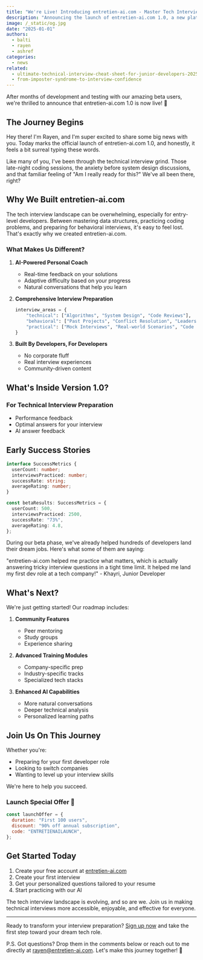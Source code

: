 ```yaml
---
title: "We're Live! Introducing entretien-ai.com - Master Tech Interviews with AI-Powered Practice"
description: "Announcing the launch of entretien-ai.com 1.0, a new platform helping developers ace their technical interviews through personalized AI coaching."
image: /_static/og.jpg
date: "2025-01-01"
authors:
  - balti
  - rayen
  - ashref
categories:
  - news
related:
  - ultimate-technical-interview-cheat-sheet-for-junior-developers-2025-guide
  - from-imposter-syndrome-to-interview-confidence
---
```


<Callout type="info" twClass="mt-0">
  After months of development and testing with our amazing beta users, we're
  thrilled to announce that entretien-ai.com 1.0 is now live! 🚀
</Callout>

## The Journey Begins

Hey there! I'm Rayen, and I'm super excited to share some big news with you. Today marks the official launch of entretien-ai.com 1.0, and honestly, it feels a bit surreal typing these words.

Like many of you, I've been through the technical interview grind. Those late-night coding sessions, the anxiety before system design discussions, and that familiar feeling of "Am I really ready for this?" We've all been there, right?

## Why We Built entretien-ai.com

The tech interview landscape can be overwhelming, especially for entry-level developers. Between mastering data structures, practicing coding problems, and preparing for behavioral interviews, it's easy to feel lost. That's exactly why we created entretien-ai.com.

### What Makes Us Different?

1. **AI-Powered Personal Coach**

   - Real-time feedback on your solutions
   - Adaptive difficulty based on your progress
   - Natural conversations that help you learn

2. **Comprehensive Interview Preparation**

   ```python
   interview_areas = {
       "technical": ["Algorithms", "System Design", "Code Reviews"],
       "behavioral": ["Past Projects", "Conflict Resolution", "Leadership"],
       "practical": ["Mock Interviews", "Real-world Scenarios", "Code Challenges"]
   }
   ```

3. **Built By Developers, For Developers**
   - No corporate fluff
   - Real interview experiences
   - Community-driven content

## What's Inside Version 1.0?

### For Technical Interview Preparation

- Performance feedback
- Optimal answers for your interview
- AI answer feedback

## Early Success Stories

```typescript
interface SuccessMetrics {
  userCount: number;
  interviewsPracticed: number;
  successRate: string;
  averageRating: number;
}

const betaResults: SuccessMetrics = {
  userCount: 500,
  interviewsPracticed: 2500,
  successRate: "73%",
  averageRating: 4.8,
};
```

During our beta phase, we've already helped hundreds of developers land their dream jobs. Here's what some of them are saying:

<Callout type="success">
  "entretien-ai.com helped me practice what matters, which is actually answering
  tricky interview questions in a tight time limit. It helped me land my first
  dev role at a tech company!" - Khayri, Junior Developer
</Callout>

## What's Next?

We're just getting started! Our roadmap includes:

1. **Community Features**

   - Peer mentoring
   - Study groups
   - Experience sharing

2. **Advanced Training Modules**

   - Company-specific prep
   - Industry-specific tracks
   - Specialized tech stacks

3. **Enhanced AI Capabilities**
   - More natural conversations
   - Deeper technical analysis
   - Personalized learning paths

## Join Us On This Journey

Whether you're:

- Preparing for your first developer role
- Looking to switch companies
- Wanting to level up your interview skills

We're here to help you succeed.

### Launch Special Offer 🎉

```javascript
const launchOffer = {
  duration: "First 100 users",
  discount: "90% off annual subscription",
  code: "ENTRETIENAILAUNCH",
};
```

## Get Started Today

1. Create your free account at [entretien-ai.com](https://entretien-ai.com)
2. Create your first interview
3. Get your personalized questions tailored to your resume
4. Start practicing with our AI

<Callout type="warning">
  The tech interview landscape is evolving, and so are we. Join us in making
  technical interviews more accessible, enjoyable, and effective for everyone.
</Callout>

---

Ready to transform your interview preparation? [Sign up now](https://entretien-ai.com) and take the first step toward your dream tech role.

P.S. Got questions? Drop them in the comments below or reach out to me directly at rayen@entretien-ai.com. Let's make this journey together! 🚀
